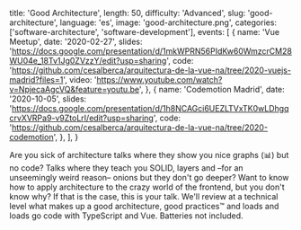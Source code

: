   title: 'Good Architecture',
  length: 50,
  difficulty: 'Advanced',
  slug: 'good-architecture',
  language: 'es',
  image: 'good-architecture.png',
  categories: ['software-architecture', 'software-development'],
  events: [
    {
      name: 'Vue Meetup',
      date: '2020-02-27',
      slides: 'https://docs.google.com/presentation/d/1mkWPRN56PIdKw60WmzcrCM28WU04e_18Tv1Jg0ZVzzY/edit?usp=sharing',
      code: 'https://github.com/cesalberca/arquitectura-de-la-vue-na/tree/2020-vuejs-madrid?files=1',
      video: 'https://www.youtube.com/watch?v=NpjecaAgcVQ&feature=youtu.be',
    },
    {
      name: 'Codemotion Madrid',
      date: '2020-10-05',
      slides: 'https://docs.google.com/presentation/d/1h8NCAGci6UEZLTVxTK0wLDhgqcrvXVRPa9-v9ZtoLrI/edit?usp=sharing',
      code: 'https://github.com/cesalberca/arquitectura-de-la-vue-na/tree/2020-codemotion',
    },
  ],
}

Are you sick of architecture talks where they show you nice graphs (📊) but no code? Talks where they teach you SOLID, layers and –for an unseemingly weird reason– onions but they don't go deeper? Want to know how to apply architecture to the crazy world of the frontend, but you don't know why? If that is the case, this is your talk. We'll review at a technical level what makes up a good architecture, good practices™️ and loads and loads go code with TypeScript and Vue. Batteries not included.

